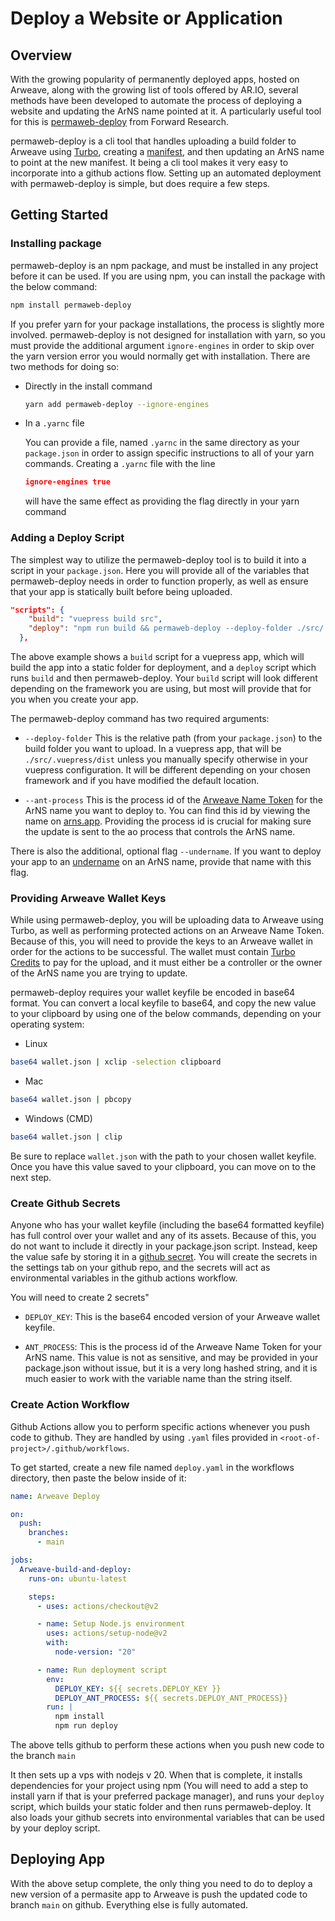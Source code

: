 
<HeroPattern />

# Deploy a Website or Application

## Overview

With the growing popularity of permanently deployed apps, hosted on Arweave, along with the growing list of tools offered by AR.IO, several methods have been developed to automate the process of deploying a website and updating the ArNS name pointed at it. A particularly useful tool for this is [permaweb-deploy](https://github.com/permaweb/permaweb-deploy) from Forward Research.

permaweb-deploy is a cli tool that handles uploading a build folder to Arweave using [Turbo](https://docs.ardrive.io/docs/turbo/what-is-turbo.html), creating a [manifest](/learn/concepts/manifests), and then updating an ArNS name to point at the new manifest. It being a cli tool makes it very easy to incorporate into a github actions flow. Setting up an automated deployment with permaweb-deploy is simple, but does require a few steps.

## Getting Started

### Installing package

permaweb-deploy is an npm package, and must be installed in any project before it can be used. If you are using npm, you can install the package with the below command:

```bash
npm install permaweb-deploy
```

If you prefer yarn for your package installations, the process is slightly more involved. permaweb-deploy is not designed for installation with yarn, so you must provide the additional argument `ignore-engines` in order to skip over the yarn version error you would normally get with installation. There are two methods for doing so:

- Directly in the install command

    ```bash
    yarn add permaweb-deploy --ignore-engines
    ```

- In a `.yarnc` file

    You can provide a file, named `.yarnc` in the same directory as your `package.json` in order to assign specific instructions to all of your yarn commands. Creating a `.yarnc` file with the line 

    ```json
    ignore-engines true
    ```

    will have the same effect as providing the flag directly in your yarn command

### Adding a Deploy Script

The simplest way to utilize the permaweb-deploy tool is to build it into a script in your `package.json`. Here you will provide all of the variables that permaweb-deploy needs in order to function properly, as well as ensure that your app is statically built before being uploaded.

```json
"scripts": {
    "build": "vuepress build src",
    "deploy": "npm run build && permaweb-deploy --deploy-folder ./src/.vuepress/dist --ant-process $DEPLOY_ANT_PROCESS_ID"
  },
```

The above example shows a `build` script for a vuepress app, which will build the app into a static folder for deployment, and a `deploy` script which runs `build` and then permaweb-deploy. Your `build` script will look different depending on the framework you are using, but most will provide that for you when you create your app.

The permaweb-deploy command has two required arguments:

- `--deploy-folder`
    This is the relative path (from your `package.json`) to the build folder you want to upload. In a vuepress app, that will be `./src/.vuepress/dist` unless you manually specify otherwise in your vuepress configuration. It will be different depending on your chosen framework and if you have modified the default location.

- `--ant-process`
    This is the process id of the [Arweave Name Token](/learn/arns#arweave-name-token-ant) for the ArNS name you want to deploy to. You can find this id by viewing the name on [arns.app](https://arns.app). Providing the process id is crucial for making sure the update is sent to the ao process that controls the ArNS name.

There is also the additional, optional flag `--undername`. If you want to deploy your app to an [undername](/learn/arns#under_names) on an ArNS name, provide that name with this flag.

### Providing Arweave Wallet Keys

While using permaweb-deploy, you will be uploading data to Arweave using Turbo, as well as performing protected actions on an Arweave Name Token. Because of this, you will need to provide the keys to an Arweave wallet in order for the actions to be successful. The wallet must contain [Turbo Credits](https://ardrive.io/turbo-bundler/) to pay for the upload, and it must either be a controller or the owner of the ArNS name you are trying to update.

permaweb-deploy requires your wallet keyfile be encoded in base64 format. You can convert a local keyfile to base64, and copy the new value to your clipboard by using one of the below commands, depending on your operating system:

- Linux

```bash
base64 wallet.json | xclip -selection clipboard
```

- Mac

```bash
base64 wallet.json | pbcopy
```

- Windows (CMD)

```bash
base64 wallet.json | clip
```

Be sure to replace `wallet.json` with the path to your chosen wallet keyfile. Once you have this value saved to your clipboard, you can move on to the next step.

### Create Github Secrets

Anyone who has your wallet keyfile (including the base64 formatted keyfile) has full control over your wallet and any of its assets. Because of this, you do not want to include it directly in your package.json script. Instead, keep the value safe by storing it in a [github secret](https://docs.github.com/en/actions/security-for-github-actions/security-guides/using-secrets-in-github-actions). You will create the secrets in the settings tab on your github repo, and the secrets will act as environmental variables in the github actions workflow.

You will need to create 2 secrets"

- `DEPLOY_KEY`: This is the base64 encoded version of your Arweave wallet keyfile.

- `ANT_PROCESS`: This is the process id of the Arweave Name Token for your ArNS name. This value is not as sensitive, and may be provided in your package.json without issue, but it is a very long hashed string, and it is much easier to work with the variable name than the string itself.

### Create Action Workflow

Github Actions allow you to perform specific actions whenever you push code to github. They are handled by using `.yaml` files provided in `<root-of-project>/.github/workflows`.

To get started, create a new file named `deploy.yaml` in the workflows directory, then paste the below inside of it:

```yaml
name: Arweave Deploy

on:
  push:
    branches:
      - main

jobs:
  Arweave-build-and-deploy:
    runs-on: ubuntu-latest

    steps:
      - uses: actions/checkout@v2

      - name: Setup Node.js environment
        uses: actions/setup-node@v2
        with:
          node-version: "20"

      - name: Run deployment script
        env:
          DEPLOY_KEY: ${{ secrets.DEPLOY_KEY }}
          DEPLOY_ANT_PROCESS: ${{ secrets.DEPLOY_ANT_PROCESS}}
        run: |
          npm install
          npm run deploy
```

The above tells github to perform these actions when you push new code to the branch `main`

It then sets up a vps with nodejs v 20. When that is complete, it installs dependencies for your project using npm (You will need to add a step to install yarn if that is your preferred package manager), and runs your `deploy` script, which builds your static folder and then runs permaweb-deploy. It also loads your github secrets into environmental variables that can be used by your deploy script.

## Deploying App

With the above setup complete, the only thing you need to do to deploy a new version of a permasite app to Arweave is push the updated code to branch `main` on github. Everything else is fully automated.